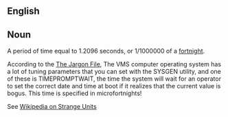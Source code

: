 ==English==

==Noun==
A period of time equal to 1.2096 seconds, or 1/1000000 of a [[fortnight]].

According to the [http://www.catb.org/~esr/jargon/html/M/microfortnight.html The Jargon File], The VMS computer operating system has a lot of tuning parameters that you can set with the SYSGEN utility, and one of these is TIMEPROMPTWAIT, the time the system will wait for an operator to set the correct date and time at boot if it realizes that the current value is bogus. This time is specified in microfortnights!

See [[w:Strange units|Wikipedia on Strange Units]]